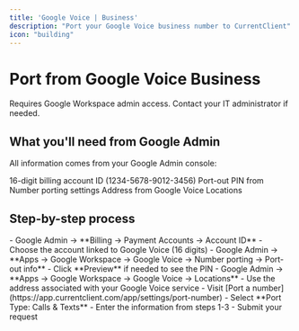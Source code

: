 ```yaml
---
title: 'Google Voice | Business'
description: "Port your Google Voice business number to CurrentClient"
icon: "building"
---
```


# Port from Google Voice Business

<Warning>Requires Google Workspace admin access. Contact your IT administrator if needed.</Warning>

## What you'll need from Google Admin

All information comes from your Google Admin console:

<CardGroup cols={3}>
  <Card title="Account ID" icon="credit-card">
    16-digit billing account ID (1234-5678-9012-3456)
  </Card>
  <Card title="Transfer PIN" icon="key">
    Port-out PIN from Number porting settings
  </Card>
  <Card title="Billing Address" icon="map-pin">
    Address from Google Voice Locations
  </Card>
</CardGroup>

## Step-by-step process

<Steps>
  <Step title="Get Account ID">
    - Google Admin → **Billing → Payment Accounts → Account ID**
    - Choose the account linked to Google Voice (16 digits)
  </Step>

  <Step title="Get Transfer PIN">
    - Google Admin → **Apps → Google Workspace → Google Voice → Number porting → Port-out info**
    - Click **Preview** if needed to see the PIN
  </Step>

  <Step title="Get Billing Address">
    - Google Admin → **Apps → Google Workspace → Google Voice → Locations**
    - Use the address associated with your Google Voice service
  </Step>

  <Step title="Submit port request">
    - Visit [Port a number](https://app.currentclient.com/app/settings/port-number)
    - Select **Port Type: Calls & Texts**
    - Enter the information from steps 1-3
    - Submit your request
  </Step>
</Steps>


